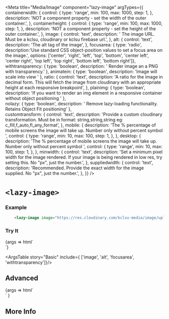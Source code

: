 


<Meta
  title="Media/Image"
  component="lazy-image"
  argTypes={{
    containerwidth: {
        control: {
        type: 'range',
        min: 100,
        max: 1000,
        step: 1,
      },
      description: 'NOT a component property - set the width of the outer container.',
    },
    containerheight: {
    control: {
        type: 'range',
        min: 100,
        max: 1000,
        step: 1,
      },
      description: 'NOT a component property - set the height of the outer container.',
    },
    image: {
      control: 'text',
      description: ' The image URL. Must be a kclsu, cloudinary or kclsu firebase url.',
    },
    alt: {
      control: 'text',
      description: 'The alt tag of the image',
    },
    focusarea: { type: 'radio', description:'Use standard CSS object-position values to set a focus area on the image.', options: ['center', 'right', 'left', 'top', 'bottom', 'center left', 'center right', 'top left', 'top right', 'bottom left', 'bottom right']},
    withtransparency: { type: 'boolean', description: ' Render image an a PNG with transparency.' },
    animatein: { type: 'boolean', description: 'Image will scale into view ' },
    ratio: {
      control: 'text',
      description: 'A ratio for the image in decimal form. This will fetch the image from cloudinary with an appropriate height at each responsive breakpoint',
    },
    plainimg: { type: 'boolean', description: 'If you want to render an img element in a responsive container without object positioning ' },  
    nolazy: { type: 'boolean', description: ' Remove lazy-loading functionality. Retains Object Fit positioning' },  
    customtransform: {
      control: 'text',
      description: 'Provide a custom cloudinary transformation. Must be in format: string,string,string eg: c_fill,f_auto,fl_any_format',
    },
    mobile: {
      description: 'The % percentage of mobile screens the image will take up. Number only without percent symbol ',
      control: {
        type: 'range',
        min: 10,
        max: 100,
        step: 1,
      },
    },
    desktop: {
      description: 'The % percentage of mobile screens the image will take up. Number only without percent symbol ',
      control: {
        type: 'range',
        min: 10,
        max: 100,
        step: 1,
      },
    },
    minwidth: {
      control: 'text',
      description: 'Set a minimum pixel width for the image rendered. If your image is being rendered in low res, try setting this. No "px", just the number.',
    },
    suppliedwidth: {
      control: 'text',
      description: 'Recommended. Provide the exact width for the image supplied. No "px", just the number.',
    },
  }}
/>

# `<lazy-image>`

### Example

```html
    <lazy-image image="https://res.cloudinary.com/kclsu-media/image/upload/v1616509218/website_uploads/Opinion.jpg"></lazy-image>
```

### Try It

<Canvas withSource="open" >
  <Story name="Basic" component="lazy-image" args={{
    image: 'https://res.cloudinary.com/kclsu-media/image/upload/v1616509218/website_uploads/Opinion.jpg',
    alt: '',
  }}>
    {args => html`
<div style="width: 400px; margin: auto;">
    <lazy-image
        image="${ifDefined(args.image || undefined)}"
        alt="${ifDefined(args.alt || undefined)}"
        focusarea="${ifDefined(args.focusarea || undefined)}"
        withtransparency="${ifDefined(args.withtransparency || undefined)}">
    </lazy-image>
</div>
    `}
  </Story>
</Canvas>

<ArgsTable story="Basic" include={ ['image', 'alt', 'focusarea', 'withtransparency']}/>

## Advanced 

<Canvas withSource="open" >
  <Story name="Advanced" component="lazy-image" args={{
    image: 'https://res.cloudinary.com/kclsu-media/image/upload/v1616509218/website_uploads/Opinion.jpg',
    alt: '',
  }}>
{args => html`
<div style="max-width: ${ args.containerwidth ? args.containerwidth + 'px' : '150px'}; height: ${args.containerheight ? args.containerheight +'px' : '200px'}; margin: auto; overflow: hidden">
    <lazy-image
        image="${ifDefined(args.image || undefined)}"
        alt="${ifDefined(args.alt || undefined)}"
        focusarea="${ifDefined(args.focusarea || undefined)}"
        withtransparency="${ifDefined(args.withtransparency || undefined)}"
        animatein="${ifDefined(args.animatein || undefined)}"
        ratio="${ifDefined(args.ratio || undefined)}"
        plainimg="${ifDefined(args.plainimg || undefined)}"
        nolazy="${ifDefined(args.nolazyy || undefined)}"
        customtransform="${ifDefined(args.customtransform || undefined)}"
        mobile="${ifDefined(args.mobile || undefined)}"
        desktop="${ifDefined(args.desktop || undefined)}"
        minwidth="${ifDefined(args.minwidth || undefined)}"
        suppliedwidth="${ifDefined(args.suppliedwidth || undefined)}"></lazy-image>
</div>`
}
  </Story>
</Canvas>

<ArgsTable story="Advanced"/>


## More Info

<Description markdown={readme} />
